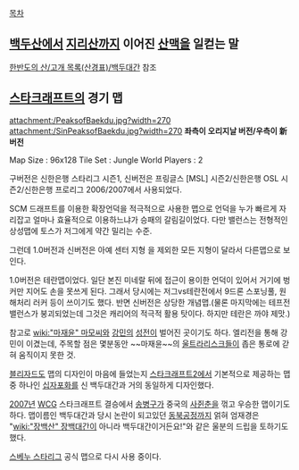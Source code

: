 [[목차]]
== [[백두산]]에서 [[지리산]]까지 이어진 [[산맥]]을 일컫는 말 == 
[[한반도의 산/고개 목록(산경표)/백두대간]] 참조

== [[스타크래프트]]의 경기 맵 ==
attachment:/PeaksofBaekdu.jpg?width=270 attachment:/SinPeaksofBaekdu.jpg?width=270
'''좌측이 오리지날 버전/우측이 新버전'''

Map Size : 96x128
Tile Set : Jungle World
Players : 2

구버전은 신한은행 스타리그 시즌1, 신버전은 프링글스 [MSL] 시즌2/신한은행 OSL 시즌2/신한은행 프로리그 2006/2007에서 사용되었다.

SCM 드래프트를 이용한 확장언덕을 적극적으로 사용한 맵으로 언덕을 누가 빠르게 자리잡고 얼마나 효율적으로 이용하느냐가 승패의 갈림길이었다. 다만 밸런스는 전형적인 상성맵에 토스가 저그에게 약간 밀리는 수준.

그런데 1.0버전과 신버전은 아예 센터 지형 을 제외한 모든 지형이 달라서 다른맵으로 보인다. 

1.0버전은 테란맵이었다. 일단 본진 미네랄 뒤에 접근이 용이한 언덕이 있어서 거기에 벙커만 지어도 손을 못쓰게 된다. 그래서 당시에는 저그vs테란전에서 9드론 스포닝풀, 원해처리 러커 등이 쓰이기도 했다. 반면 신버전은 상당한 개념맵.(물론 마지막에는 테프전 밸런스가 붕괴되었는데 그것은 캐리어의 적극적 활용 탓이다. 하지만 테란은 까야 제맛.)

참고로 [[wiki:"마재윤" 마모씨]]와 [[강민]]의 [[성전]]이 벌어진 곳이기도 하다. 엘리전을 통해 강민이 이겼는데, 주목할 점은 몇분동안 ~~마재윤~~의 [[울트라리스크]]들이 좁은 통로에 갇혀 움직이지 못한 것.

[[블리자드]]도 맵의 디자인이 마음에 들었는지 [[스타크래프트2]]에서 기본적으로 제공하는 맵 중 하나인 [[십자포화]]를 신 백두대간과 거의 동일하게 디자인했다.

[[2007년]] [[WCG]] 스타크래프트 결승에서 [[송병구]]가 중국의 [[사쥔춘]]을 꺾고 우승한 맵이기도 하다. 맵이름인 백두대간과 당시 논란이 되고있던 [[동북공정]]까지 얽혀 엄재경은 "[[wiki:"장백산" 장백]]대간이 아니라 백두대간이거든요!"와 같은 울분의 드립을 토하기도 했다.


[[스베누 스타리그]] 공식 맵으로 다시 사용 중이다.
